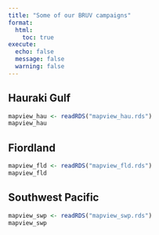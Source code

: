```yaml
---
title: "Some of our BRUV campaigns"
format: 
  html:
    toc: true
execute: 
  echo: false
  message: false
  warning: false
---
```


::: panel-tabset

## Hauraki Gulf

```r
mapview_hau <- readRDS("mapview_hau.rds")
mapview_hau
```

## Fiordland

```r
mapview_fld <- readRDS("mapview_fld.rds")
mapview_fld
```

## Southwest Pacific

```r
mapview_swp <- readRDS("mapview_swp.rds")
mapview_swp
```

:::